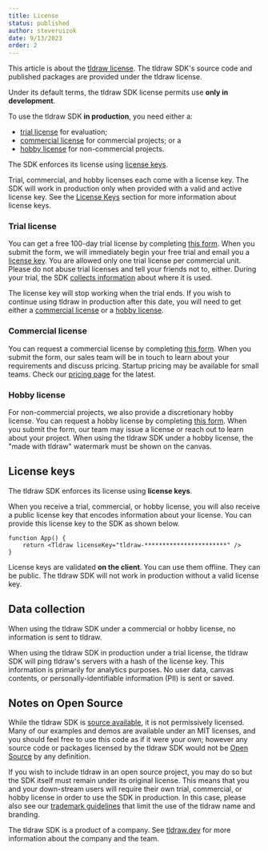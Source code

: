 ```yaml
---
title: License
status: published
author: steveruizok
date: 9/13/2023
order: 2
---
```


This article is about the [tldraw license](/legal/tldraw-license). The tldraw SDK's source code and published packages are provided under the tldraw license.

Under its default terms, the tldraw SDK license permits use **only in development**.

To use the tldraw SDK **in production**, you need either a:

- [trial license](#Trial-license) for evaluation;
- [commercial license](#Commercial-license) for commercial projects; or a
- [hobby license](#Hobby-license) for non-commercial projects.

The SDK enforces its license using [license keys](#License-keys).

Trial, commercial, and hobby licenses each come with a license key. The SDK will work in production only when provided with a valid and active license key. See the [License Keys](#License-keys) section for more information about license keys.

### Trial license

You can get a free 100-day trial license by completing [this form](https://tldraw.dev/get-a-license/trial). When you submit the form, we will immediately begin your free trial and email you a [license key](#License-keys). You are allowed only one trial license per commercial unit. Please do not abuse trial licenses and tell your friends not to, either. During your trial, the SDK [collects information](#Data-collection) about where it is used.

The license key will stop working when the trial ends. If you wish to continue using tldraw in production after this date, you will need to get either a [commercial license](#Commercial-license) or a [hobby license](#Hobby-license).

### Commercial license

You can request a commercial license by completing [this form](https://tldraw.dev/get-a-license/plans). When you submit the form, our sales team will be in touch to learn about your requirements and discuss pricing. Startup pricing may be available for small teams. Check our [pricing page](https://tldraw.dev/pricing) for the latest.

### Hobby license

For non-commercial projects, we also provide a discretionary hobby license. You can request a hobby license by completing [this form](https://tldraw.dev/get-a-license/hobby). When you submit the form, our team may issue a license or reach out to learn about your project. When using the tldraw SDK under a hobby license, the "made with tldraw" watermark must be shown on the canvas.

## License keys

The tldraw SDK enforces its license using **license keys**.

When you receive a trial, commercial, or hobby license, you will also receive a public license key that encodes information about your license. You can provide this license key to the SDK as shown below.

```tsx
function App() {
	return <Tldraw licenseKey="tldraw-***********************" />
}
```

License keys are validated **on the client**. You can use them offline. They can be public. The tldraw SDK will not work in production without a valid license key.

## Data collection

When using the tldraw SDK under a commercial or hobby license, no information is sent to tldraw.

When using the tldraw SDK in production under a trial license, the tldraw SDK will ping tldraw's servers with a hash of the license key. This information is primarily for analytics purposes. No user data, canvas contents, or personally-identifiable information (PII) is sent or saved.

## Notes on Open Source

While the tldraw SDK is [source available](https://github.com/tldraw/tldraw), it is not permissively licensed. Many of our examples and demos are available under an MIT licenses, and you should feel free to use this code as if it were your own; however any source code or packages licensed by the tldraw SDK would not be [Open Source](https://opensource.org/osd) by any definition.

If you wish to include tldraw in an open source project, you may do so but the SDK itself must remain under its original license. This means that you and your down-stream users will require their own trial, commercial, or hobby license in order to use the SDK in production. In this case, please also see our [trademark guidelines](https://tldraw.dev/legal/trademark-guidelines) that limit the use of the tldraw name and branding.

The tldraw SDK is a product of a company. See [tldraw.dev](https://tldraw.dev/company) for more information about the company and the team.

